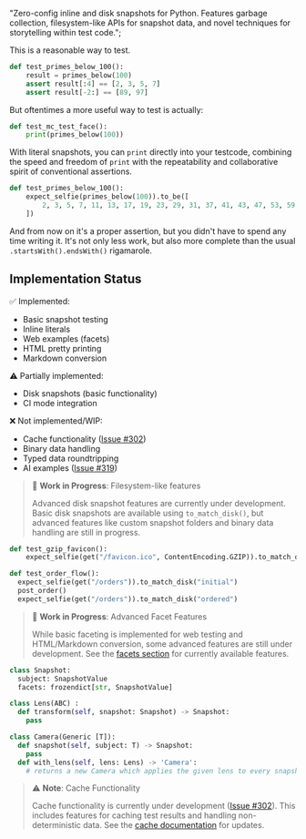 
  "Zero-config inline and disk snapshots for Python. Features garbage collection, filesystem-like APIs for snapshot data, and novel techniques for storytelling within test code.";

<NavHeading text="literal" popout="/py/get-started#quickstart" />

This is a reasonable way to test.

```python
def test_primes_below_100():
    result = primes_below(100)
    assert result[:4] == [2, 3, 5, 7]
    assert result[-2:] == [89, 97]
```

But oftentimes a more useful way to test is actually:

```python
def test_mc_test_face():
    print(primes_below(100))
```

With literal snapshots, you can `print` directly into your testcode, combining the speed and freedom of `print` with the repeatability and collaborative spirit of conventional assertions.

```python
def test_primes_below_100():
    expect_selfie(primes_below(100)).to_be([
        2, 3, 5, 7, 11, 13, 17, 19, 23, 29, 31, 37, 41, 43, 47, 53, 59, 61, 67, 71, 73, 79, 83, 89, 97
    ])
```

And from now on it's a proper assertion, but you didn't have to spend any time writing it. It's not only less work, but also more complete than the usual `.startsWith().endsWith()` rigamarole.

## Implementation Status

✅ Implemented:
- Basic snapshot testing
- Inline literals
- Web examples (facets)
- HTML pretty printing
- Markdown conversion

⚠️ Partially implemented:
- Disk snapshots (basic functionality)
- CI mode integration

❌ Not implemented/WIP:
- Cache functionality ([Issue #302](https://github.com/diffplug/selfie/issues/302))
- Binary data handling
- Typed data roundtripping
- AI examples ([Issue #319](https://github.com/diffplug/selfie/issues/319))

<NavHeading text="like-a-filesystem" popout="/py/get-started#disk" />

> 🚧 **Work in Progress**: Filesystem-like features
>
> Advanced disk snapshot features are currently under development. Basic disk snapshots are available using `to_match_disk()`, but advanced features like custom snapshot folders and binary data handling are still in progress.

```python
def test_gzip_favicon():
    expect_selfie(get("/favicon.ico", ContentEncoding.GZIP)).to_match_disk()

def test_order_flow():
  expect_selfie(get("/orders")).to_match_disk("initial")
  post_order()
  expect_selfie(get("/orders")).to_match_disk("ordered")
```

<NavHeading text="lensable" popout="/py/facets" />

> 🚧 **Work in Progress**: Advanced Facet Features
>
> While basic faceting is implemented for web testing and HTML/Markdown conversion, some advanced features are still under development. See the [facets section](/py/facets) for currently available features.

```python
class Snapshot:
  subject: SnapshotValue
  facets: frozendict[str, SnapshotValue]

class Lens(ABC) :
  def transform(self, snapshot: Snapshot) -> Snapshot:
    pass

class Camera(Generic [T]):
  def snapshot(self, subject: T) -> Snapshot:
    pass
  def with_lens(self, lens: Lens) -> 'Camera':
    # returns a new Camera which applies the given lens to every snapshot
```

<NavHeading text="cacheable" popout="/py/cache" />

> ⚠️ **Note**: Cache Functionality
>
> Cache functionality is currently under development ([Issue #302](https://github.com/diffplug/selfie/issues/302)). This includes features for caching test results and handling non-deterministic data. See the [cache documentation](/py/cache) for updates.

<FooterCTA />
